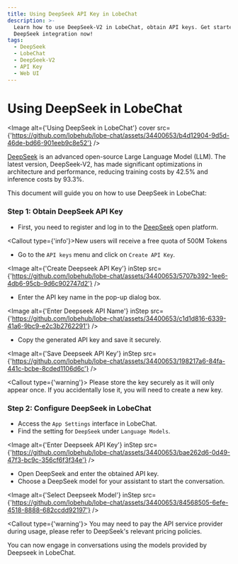 ```yaml
---
title: Using DeepSeek API Key in LobeChat
description: >-
  Learn how to use DeepSeek-V2 in LobeChat, obtain API keys. Get started with
  DeepSeek integration now!
tags:
  - DeepSeek
  - LobeChat
  - DeepSeek-V2
  - API Key
  - Web UI
---
```


# Using DeepSeek in LobeChat

<Image
  alt={'Using DeepSeek in LobeChat'}
  cover
  src={'https://github.com/lobehub/lobe-chat/assets/34400653/b4d12904-9d5d-46de-bd66-901eeb9c8e52'}
/>

[DeepSeek](https://www.deepseek.com/) is an advanced open-source Large Language Model (LLM). The latest version, DeepSeek-V2, has made significant optimizations in architecture and performance, reducing training costs by 42.5% and inference costs by 93.3%.

This document will guide you on how to use DeepSeek in LobeChat:

<Steps>

### Step 1: Obtain DeepSeek API Key

- First, you need to register and log in to the [DeepSeek](https://platform.deepseek.com/) open platform.

<Callout type={'info'}>New users will receive a free quota of 500M Tokens</Callout>

- Go to the `API keys` menu and click on `Create API Key`.

<Image
  alt={'Create Deepseek API Key'}
  inStep
  src={'https://github.com/lobehub/lobe-chat/assets/34400653/5707b392-1ee6-4db6-95cb-9d6c902747d2'}
/>

- Enter the API key name in the pop-up dialog box.

<Image
  alt={'Enter Deepseek API Name'}
  inStep
  src={'https://github.com/lobehub/lobe-chat/assets/34400653/c1d1d816-6339-41a6-9bc9-e2c3b2762291'}
/>

- Copy the generated API key and save it securely.

<Image
  alt={'Save Deepseek API Key'}
  inStep
  src={'https://github.com/lobehub/lobe-chat/assets/34400653/198217a6-84fa-441c-bcbe-8cded1106d6c'}
/>

<Callout type={'warning'}>
  Please store the key securely as it will only appear once. If you accidentally lose it, you will
  need to create a new key.
</Callout>

### Step 2: Configure DeepSeek in LobeChat

- Access the `App Settings` interface in LobeChat.
- Find the setting for `DeepSeek` under `Language Models`.

<Image
  alt={'Enter Deepseek API Key'}
  inStep
  src={'https://github.com/lobehub/lobe-chat/assets/34400653/bae262d6-0d49-47f3-bc9c-356cf6f3f34e'}
/>

- Open DeepSeek and enter the obtained API key.
- Choose a DeepSeek model for your assistant to start the conversation.

<Image
  alt={'Select Deepseek Model'}
  inStep
  src={'https://github.com/lobehub/lobe-chat/assets/34400653/84568505-6efe-4518-8888-682ccdd92197'}
/>

<Callout type={'warning'}>
  You may need to pay the API service provider during usage, please refer to DeepSeek's relevant
  pricing policies.
</Callout>

</Steps>

You can now engage in conversations using the models provided by Deepseek in LobeChat.
